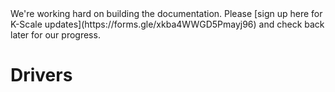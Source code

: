 
<Callout type="warning" emoji="⚠️">
We're working hard on building the documentation. Please [sign up here for K-Scale updates](https://forms.gle/xkba4WWGD5Pmayj96) and check back later for our progress.
</Callout>

# Drivers
